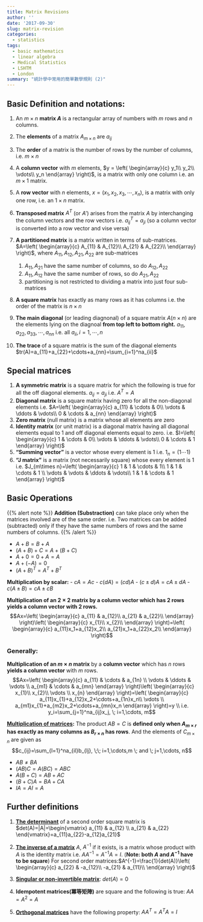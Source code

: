 ```yaml
---
title: Matrix Revisions
author: ''
date: '2017-09-30'
slug: matrix-revision
categories:
  - statistics
tags:
  - basic mathematics
  - linear algebra
  - Medical Statistics
  - LSHTM
  - London
summary: "統計學中常用的簡單數學規則 (2)"
---
```


## Basic Definition and notations:

1. An $m\times n$ **matrix $A$** is a rectangular array of numbers with $m$ rows and $n$ columns.
2. The **elements** of a matrix $A_{m\times n}$ are $a_{ij}$
3. The **order** of a matrix is the number of rows by the number of columns, i.e. $m\times n$
4. A **column vector** with $m$ elements, $y = \left(
\begin{array}{c}
y_1\\
y_2\\
\vdots\\
y_n
\end{array}
\right)$, is a matrix with only one column i.e. an $m\times 1$ matrix.
5. A **row vector** with $n$ elements, $x=(x_1,x_2,x_3, \cdots, x_n)$, is a matrix with only one row, i.e. an $1\times n$ matrix.
6. **Transposed matrix** $A^T$ (or $A'$) arises from the matrix $A$ by interchanging the column vectors and the row vectors i.e. $a_{ij}^T = a_{ji}$ (so a column vector is converted into a row vector and vise versa)
7. **A partitioned matrix** is a matrix written in terms of sub-matrices. $A=\left(
\begin{array}{c}
A_{11} & A_{12}\\
A_{21} & A_{22}\\
\end{array}
\right)$, where $A_{11},A_{12},A_{21},A_{22}$ are sub-matrices

    1. $A_{11}, A_{21}$ have the same number of columns, so do $A_{12}, A_{22}$
    2. $A_{11}, A_{12}$ have the same number of rows, so do $A_{21}, A_{22}$
    3. partitioning is not restricted to dividing a matrix into just four sub-matrices


8. **A square matrix** has exactly as many rows as it has columns i.e. the order of the matrix is $n\times n$
9. **The main diagonal** (or leading diagnonal) of a square matrix $A (n\times n)$ are the elements lying on the diagnoal **from top left to bottom right.** $a_{11},a_{22},a_{33},\cdots,a_{nn}$ i.e. all $a_{ii}, i= 1,\cdots, n$
10. **The trace ** of a square matrix is the sum of the diagonal elements $tr(A)=a_{11}+a_{22}+\cdots+a_{nn}=\sum_{i=1}^na_{ii}$


## Special matrices

1. **A symmetric matrix** is a square matrix for which the following is true for all the off diagonal elements. $a_{ij}=a_{ji}$ i.e. $A^T=A$
2. **Diagonal matrix** is a square matrix having zero for all the non-diagonal elements i.e. $A=\left(
\begin{array}{c}
a_{11} & \cdots & 0\\
\vdots & \ddots & \vdots\\
0      & \cdots & a_{nn}
\end{array}
\right)$
3. **Zero matrix** (null matrix) is a matrix whose all elements are zero
4. **Identity matrix** (or unit matrix) is a diagonal matrix having all diagonal elements equal to 1 and off diagonal elements equal to zero. i.e. $I=\left(
\begin{array}{c}
1 & \cdots & 0\\
\vdots & \ddots & \vdots\\
0      & \cdots & 1
\end{array}
\right)$
5. **"Summing vector"** is a vector whose every element is 1 i.e. $1_{n}=(1\cdots1)$
6. **"J matrix"** is a matrix (not necessarily square) whose every element is 1 i.e. $J_{m\times n}=\left(
\begin{array}{c}
1 & 1 & \cdots & 1\\
1 & 1 & \cdots & 1 \\
\vdots & \vdots & \ddots & \vdots\\
1 & 1 & \cdots & 1
\end{array}
\right)$

## Basic Operations


 {{% alert note %}}
**Addition (Substraction)** can take place only when the matrices involved are of the same order. i.e.
Two matrices can be added (subtracted) only if they have the same numbers of rows and the same numbers of columns.
 {{% /alert %}}

- $A+B=B+A$
- $(A+B)+C=A+(B+C)$
- $A+0=0+A=A$
- $A+(-A)=0$
- $(A+B)^T=A^T+B^T$

**Multiplication by scalar:**
- $cA=Ac$
- $c(dA)=(cd)A$
- $(c\pm d)A=cA\pm dA$
- $c(A\pm B)=cA \pm  cB$

**Multiplication of an $2\times2$ matrix by a column vector which has 2 rows yields a column vector with $2$ rows.**
$$Ax=\left(
\begin{array}{c}
a_{11} & a_{12}\\
a_{21} & a_{22}\\
\end{array}
\right)\left(
\begin{array}{c}
x_{1}\\
x_{2}\\
\end{array}
\right)=\left(
\begin{array}{c}
a_{11}x_1+a_{12}x_2\\
a_{21}x_1+a_{22}x_2\\
\end{array}
\right)$$

### Generally:

**Multiplication of an $m\times n$ matrix** by a **column vector** which has $n$ rows **yields a column vector** with $m$ rows.
$$Ax=\left(
\begin{array}{c}
a_{11} & \cdots & a_{1n} \\
\vdots & \ddots & \vdots \\
a_{m1} & \cdots & a_{mn}
\end{array}
\right)\left(
\begin{array}{c}
x_{1}\\
x_{2}\\
\vdots \\
x_{n}
\end{array}
\right)=\left(
\begin{array}{c}
a_{11}x_{1}+a_{12}x_2+\cdots+a_{1n}x_n\\
\vdots \\
a_{m1}x_{1}+a_{m2}x_2+\cdots+a_{mn}x_n
\end{array}
\right)=y \\
i.e. y_i=\sum_{j=1}^na_{ij}x_j, \; i=1,\cdots, m$$


**[Multiplication of matrices](https://winterwang.github.io/post/2017-02-22/):** The product $AB=C$ is **defined only when $A_{m\times r}$ has exactly as many columns as $B_{r\times n}$ has rows**. And the elements of $C_{m\times n}$ are given as
$$c_{ij}=\sum_{l=1}^na_{il}b_{lj}, \;\; i=1,\cdots,m \; and \; j=1,\cdots, n$$

- $AB \neq BA$
- $(AB)C=A(BC)=ABC$
- $A(B+C)=AB+AC$
- $(B+C)A=BA+CA$
- $IA=AI=A$

## Further definitions

1. [**The determinant**](https://winterwang.github.io/post/2017-03-15/) of a second order square matrix is $det(A)=|A|=\begin{vmatrix}
a_{11} & a_{12} \\
a_{21} & a_{22}
\end{vmatrix}=a_{11}a_{22}-a_{12}a_{21}$

2. **[The inverse of a matrix](https://winterwang.github.io/post/2017-07-06/)** $A$, $A^{-1}$ if it exists, is a matrix whose product with $A$ is the identity matrix i.e. $AA^{-1}=A^{-1}A=I$. (**Note: both $A$ and $A^{-1}$ have to be square**) For second order matrices:$A^{-1}=\frac{1}{det(A)}\left(
\begin{array}{c}
a_{22} & -a_{12}\\
-a_{21} & a_{11}\\
\end{array}
\right)$

3. **[Singular or non-invertible matrix](https://winterwang.github.io/post/2017-07-06/)**: $det(A)=0$

4. **Idempotent matrices(冪等矩陣)** are square and the following is true: $AA=A^2=A$

5. **[Orthogonal matrices](https://winterwang.github.io/post/2017-03-08/)** have the following property: $AA^T=A^TA=I$
